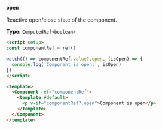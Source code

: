 ### `open`

Reactive open/close state of the component.

**Type:** `ComputedRef<boolean>`

```html
<script setup>
const componentRef = ref()

watch(() => componentRef.value?.open, (isOpen) => {
  console.log('Component is open:', isOpen)
})
</script>

<template>
  <Component ref="componentRef">
    <template #default>
      <p v-if="componentRef?.open">Component is open</p>
    </template>
  </Component>
</template>
```
